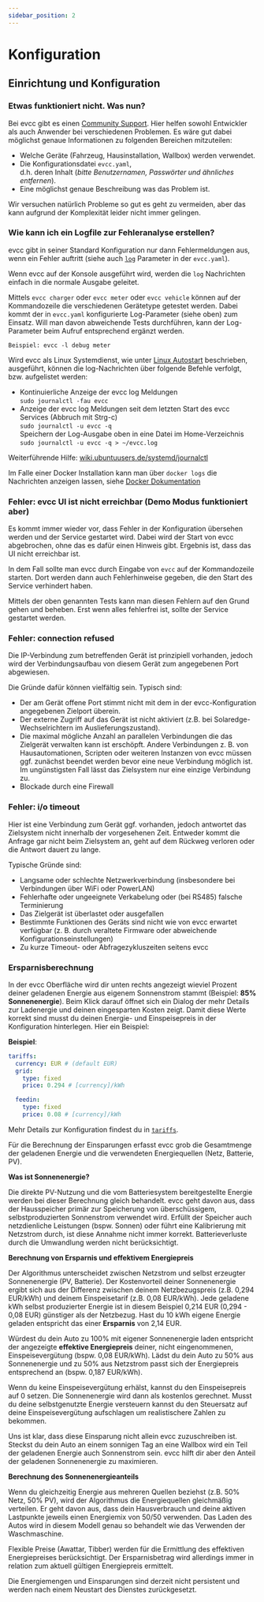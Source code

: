 ```yaml
---
sidebar_position: 2
---
```


# Konfiguration

## Einrichtung und Konfiguration

### Etwas funktioniert nicht. Was nun?

Bei evcc gibt es einen [Community Support](https://github.com/evcc-io/evcc/discussions). Hier helfen sowohl Entwickler als auch Anwender bei verschiedenen Problemen. Es wäre gut dabei möglichst genaue Informationen zu folgenden Bereichen mitzuteilen:

- Welche Geräte (Fahrzeug, Hausinstallation, Wallbox) werden verwendet.
- Die Konfigurationsdatei `evcc.yaml`,  
  d.h. deren Inhalt (*bitte Benutzernamen, Passwörter und ähnliches entfernen*).
- Eine möglichst genaue Beschreibung was das Problem ist.

Wir versuchen natürlich Probleme so gut es geht zu vermeiden, aber das kann aufgrund der Komplexität leider nicht immer gelingen.

### Wie kann ich ein Logfile zur Fehleranalyse erstellen?

evcc gibt in seiner Standard Konfiguration nur dann Fehlermeldungen aus, wenn ein Fehler auftritt (siehe auch [`log`](/docs/reference/configuration/log#log) Parameter in der `evcc.yaml`). 

Wenn evcc auf der Konsole ausgeführt wird, werden die `log` Nachrichten einfach in die normale Ausgabe geleitet. 

Mittels `evcc charger` oder `evcc meter` oder `evcc vehicle` können auf der Kommandozeile die verschiedenen Gerätetype getestet werden. Dabei kommt der in `evcc.yaml` konfigurierte Log-Parameter (siehe oben) zum Einsatz. Will man davon abweichende Tests durchführen, kann der Log-Parameter beim Aufruf entsprechend ergänzt werden.

`Beispiel: evcc -l debug meter`

Wird evcc als Linux Systemdienst, wie unter [Linux Autostart](/docs/installation/manual#autostart) beschrieben, ausgeführt, können die log-Nachrichten über folgende Befehle verfolgt, bzw. aufgelistet werden:
- Kontinuierliche Anzeige der evcc log Meldungen  
  `sudo journalctl -fau evcc`     
- Anzeige der evcc log Meldungen seit dem letzten Start des evcc Services (Abbruch mit Strg-c)  
  `sudo journalctl -u evcc -q`  
  Speichern der Log-Ausgabe oben in eine Datei im Home-Verzeichnis  
  `sudo journalctl -u evcc -q > ~/evcc.log`

Weiterführende Hilfe: [wiki.ubuntuusers.de/systemd/journalctl](https://wiki.ubuntuusers.de/systemd/journalctl/)  

Im Falle einer Docker Installation kann man über `docker logs` die Nachrichten anzeigen lassen, siehe [Docker Dokumentation](https://docs.docker.com/config/containers/logging/)


### Fehler: evcc UI ist nicht erreichbar (Demo Modus funktioniert aber)

Es kommt immer wieder vor, dass Fehler in der Konfiguration übersehen werden und der Service gestartet wird. Dabei wird der Start von evcc abgebrochen, ohne das es dafür einen Hinweis gibt. Ergebnis ist, dass das UI nicht erreichbar ist.

In dem Fall sollte man evcc durch Eingabe von `evcc` auf der Kommandozeile starten. Dort werden dann auch Fehlerhinweise gegeben, die den Start des Service verhindert haben. 

Mittels der oben genannten Tests kann man diesen Fehlern auf den Grund gehen und beheben. Erst wenn alles fehlerfrei ist, sollte der Service gestartet werden.


### Fehler: connection refused

Die IP-Verbindung zum betreffenden Gerät ist prinzipiell vorhanden, jedoch wird der Verbindungsaufbau von diesem Gerät zum angegebenen Port abgewiesen. 

Die Gründe dafür können vielfältig sein. Typisch sind:
-	Der am Gerät offene Port stimmt nicht mit dem in der evcc-Konfiguration angegebenen Zielport überein.
-	Der externe Zugriff auf das Gerät ist nicht aktiviert (z.B. bei Solaredge-Wechselrichtern im Auslieferungszustand).
-	Die maximal mögliche Anzahl an parallelen Verbindungen die das Zielgerät verwalten kann ist erschöpft. Andere Verbindungen z. B. von Hausautomationen, Scripten oder weiteren Instanzen von evcc müssen ggf. zunächst beendet werden bevor eine neue Verbindung möglich ist. Im ungünstigsten Fall lässt das Zielsystem nur eine einzige Verbindung zu.
-	Blockade durch eine Firewall


### Fehler: i/o timeout

Hier ist eine Verbindung zum Gerät ggf. vorhanden, jedoch antwortet das Zielsystem nicht innerhalb der vorgesehenen Zeit. Entweder kommt die Anfrage gar nicht beim Zielsystem an, geht auf dem Rückweg verloren oder die Antwort dauert zu lange.

Typische Gründe sind:
-	Langsame oder schlechte Netzwerkverbindung (insbesondere bei Verbindungen über WiFi oder PowerLAN)
-	Fehlerhafte oder ungeeignete Verkabelung oder (bei RS485) falsche Terminierung
-	Das Zielgerät ist überlastet oder ausgefallen
-	Bestimmte Funktionen des Geräts sind nicht wie von evcc erwartet verfügbar (z. B. durch veraltete Firmware oder abweichende Konfigurationseinstellungen)
-	Zu kurze Timeout- oder Abfragezykluszeiten seitens evcc


### Ersparnisberechnung

In der evcc Oberfläche wird dir unten rechts angezeigt wieviel Prozent deiner geladenen Energie aus eigenem Sonnenstrom stammt (Beispiel: **85% Sonnenenergie**).
Beim Klick darauf öffnet sich ein Dialog der mehr Details zur Ladenergie und deinen eingesparten Kosten zeigt.
Damit diese Werte korrekt sind musst du deinen Energie- und Einspeisepreis in der Konfiguration hinterlegen.
Hier ein Beispiel:

**Beispiel**:

```yaml
tariffs:
  currency: EUR # (default EUR)
  grid:
    type: fixed
    price: 0.294 # [currency]/kWh

  feedin:
    type: fixed
    price: 0.08 # [currency]/kWh
```

Mehr Details zur Konfiguration findest du in [`tariffs`](/docs/reference/configuration/tariffs).

Für die Berechnung der Einsparungen erfasst evcc grob die Gesamtmenge der geladenen Energie und die verwendeten Energiequellen (Netz, Batterie, PV).

**Was ist Sonnenenergie?**

Die direkte PV-Nutzung und die vom Batteriesystem bereitgestellte Energie werden bei dieser Berechnung gleich behandelt.
evcc geht davon aus, dass der Hausspeicher primär zur Speicherung von überschüssigem, selbstproduzierten Sonnenstrom verwendet wird.
Erfüllt der Speicher auch netzdienliche Leistungen (bspw. Sonnen) oder führt eine Kalibrierung mit Netzstrom durch, ist diese Annahme nicht immer korrekt.
Batterieverluste durch die Umwandlung werden nicht berücksichtigt.

**Berechnung von Ersparnis und effektivem Energiepreis**

Der Algorithmus unterscheidet zwischen Netzstrom und selbst erzeugter Sonnenenergie (PV, Batterie).
Der Kostenvorteil deiner Sonnenenergie ergibt sich aus der Differenz zwischen deinem Netzbezugspreis (z.B. 0,294 EUR/kWh) und deinem Einspeisetarif (z.B. 0,08 EUR/kWh).
Jede geladene kWh selbst produzierter Energie ist in diesem Beispiel 0,214 EUR (0,294 - 0,08 EUR) günstiger als der Netzbezug.
Hast du 10 kWh eigene Energie geladen entspricht das einer **Ersparnis** von 2,14 EUR.

Würdest du dein Auto zu 100% mit eigener Sonnenenergie laden entspricht der angezeigte **effektive Energiepreis** deiner, nicht eingenommenen, Einspeisevergütung (bspw. 0,08 EUR/kWh).
Lädst du dein Auto zu 50% aus Sonnenenergie und zu 50% aus Netzstrom passt sich der Energiepreis entsprechend an (bspw. 0,187 EUR/kWh).

Wenn du keine Einspeisevergütung erhälst, kannst du den Einspeisepreis auf 0 setzen.
Die Sonnenenergie wird dann als kostenlos gerechnet.
Musst du deine selbstgenutzte Energie versteuern kannst du den Steuersatz auf deine Einspeisevergütung aufschlagen um realistischere Zahlen zu bekommen.

Uns ist klar, dass diese Einsparung nicht allein evcc zuzuschreiben ist.
Steckst du dein Auto an einem sonnigen Tag an eine Wallbox wird ein Teil der geladenen Energie auch Sonnenstrom sein.
evcc hilft dir aber den Anteil der geladenen Sonnenenergie zu maximieren.

**Berechnung des Sonnenenergieanteils**

Wenn du gleichzeitig Energie aus mehreren Quellen beziehst (z.B. 50% Netz, 50% PV), wird der Algorithmus die Energiequellen gleichmäßig verteilen.
Er geht davon aus, dass dein Hausverbrauch und deine aktiven Lastpunkte jeweils einen Energiemix von 50/50 verwenden.
Das Laden des Autos wird in diesem Modell genau so behandelt wie das Verwenden der Waschmaschine.

Flexible Preise (Awattar, Tibber) werden für die Ermittlung des effektiven Energiepreises berücksichtigt.
Der Ersparnisbetrag wird allerdings immer in relation zum aktuell gültigen Energiepreis ermittelt.

Die Energiemengen und Einsparungen sind derzeit nicht persistent und werden nach einem Neustart des Dienstes zurückgesetzt.
